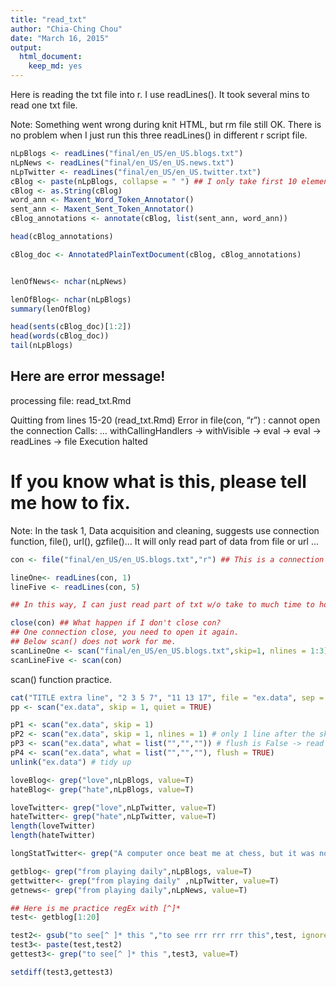 ```yaml
---
title: "read_txt"
author: "Chia-Ching Chou"
date: "March 16, 2015"
output:
  html_document:
    keep_md: yes
---
```

Here is reading the txt file into r.
I use readLines().
It took several mins to read one txt file.

Note: Something went wrong during knit HTML, but rm file still OK.
There is no problem when I just run this three readLines() in different r script file.
```r
nLpBlogs <- readLines("final/en_US/en_US.blogs.txt")
nLpNews <- readLines("final/en_US/en_US.news.txt")
nLpTwitter <- readLines("final/en_US/en_US.twitter.txt")
cBlog <- paste(nLpBlogs, collapse = " ") ## I only take first 10 elements. whole txt file is too big.
cBlog <- as.String(cBlog)
word_ann <- Maxent_Word_Token_Annotator()
sent_ann <- Maxent_Sent_Token_Annotator()
cBlog_annotations <- annotate(cBlog, list(sent_ann, word_ann))

head(cBlog_annotations)

cBlog_doc <- AnnotatedPlainTextDocument(cBlog, cBlog_annotations)


lenOfNews<- nchar(nLpNews)

lenOfBlog<- nchar(nLpBlogs)
summary(lenOfBlog)

head(sents(cBlog_doc)[1:2])
head(words(cBlog_doc))
tail(nLpBlogs)

```
## Here are error message!
processing file: read_txt.Rmd

Quitting from lines 15-20 (read_txt.Rmd) 
Error in file(con, "r") : cannot open the connection
Calls: <Anonymous> ... withCallingHandlers -> withVisible -> eval -> eval -> readLines -> file
Execution halted

# If you know what is this, please tell me how to fix.


Note: In the task 1, Data acquisition and cleaning, suggests use connection function, file(), url(), gzfile()...
It will only read part of data from file or url ...

```r
con <- file("final/en_US/en_US.blogs.txt","r") ## This is a connection to one of the file.

lineOne<- readLines(con, 1)
lineFive <- readLines(con, 5)

## In this way, I can just read part of txt w/o take to much time to hold on computer.

close(con) ## What happen if I don't close con?
## One connection close, you need to open it again.
## Below scan() does not work for me.
scanLineOne <- scan("final/en_US/en_US.blogs.txt",skip=1, nlines = 1:3) ##????? still don't know.
scanLineFive <- scan(con)
```

scan() function practice.
```r
cat("TITLE extra line", "2 3 5 7", "11 13 17", file = "ex.data", sep = "\n") ## Make a ex.data txt file. 
pp <- scan("ex.data", skip = 1, quiet = TRUE)

pP1 <- scan("ex.data", skip = 1)
pP2 <- scan("ex.data", skip = 1, nlines = 1) # only 1 line after the skipped one
pP3 <- scan("ex.data", what = list("","","")) # flush is False -> read "7"
pP4 <- scan("ex.data", what = list("","",""), flush = TRUE)
unlink("ex.data") # tidy up


```

```r

loveBlog<- grep("love",nLpBlogs, value=T)
hateBlog<- grep("hate",nLpBlogs, value=T)

loveTwitter<- grep("love",nLpTwitter, value=T)
hateTwitter<- grep("hate",nLpTwitter, value=T)
length(loveTwitter)
length(hateTwitter)

longStatTwitter<- grep("A computer once beat me at chess, but it was no match for me at kickboxing",nLpTwitter, value=T)

getblog<- grep("from playing daily",nLpBlogs, value=T)
gettwitter<- grep("from playing daily" ,nLpTwitter, value=T)
getnews<- grep("from playing daily",nLpNews, value=T)

## Here is me practice regEx with [^]*
test<- getblog[1:20]

test2<- gsub("to see[^ ]* this ","to see rrr rrr rrr this",test, ignore.case=T)
test3<- paste(test,test2)
gettest3<- grep("to see[^ ]* this ",test3, value=T)

setdiff(test3,gettest3)
```


